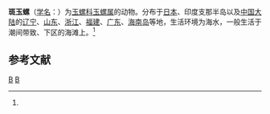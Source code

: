 {{Speciesbox 
| taxon = Natica maculosa
| binomial_authority = (Lamarck, 1822)<ref name='id11328'>{{cite web| url =http://www.bioinfo.cn/db05/BjdwSpecies.php?action=view&id=11328| title =斑玉螺| work =《中国动物物种编目数据库》| publisher =中国科学院微生物研究所| author =中国科学院动物研究所| accessdate =2009-04-28| deadurl =yes| archiveurl =https://web.archive.org/web/20160305040931/http://www.bioinfo.cn/db05/BjdwSpecies.php?action=view&id=11328| archivedate =2016-03-05}}</ref>
}}

'''斑玉螺'''（[[学名|学名]]：{{lang|la|''Natica maculosa''}}）为[[玉螺科|玉螺科]][[玉螺属|玉螺属]]的动物。分布于[[日本|日本]]、印度支那半岛以及[[中国大陆|中国大陆]]的[[辽宁|辽宁]]、[[山东|山东]]、[[浙江|浙江]]、[[福建|福建]]、[[广东|广东]]、[[海南岛|海南岛]]等地，生活环境为海水，一般生活于潮间带致、下区的海滩上。<ref name='id11328'/>

== 参考文献 ==
{{reflist}}

{{taxonbar}}
[[Category:_1822年描述的动物|B]]
[[Category:玉螺属|B]]